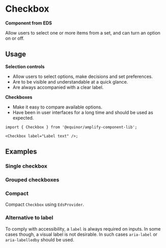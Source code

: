 
# Checkbox

**Component from EDS**

Allow users to select one or more items from a set, and can turn an option on or off.

<Links ariaUrl="https://www.w3.org/WAI/ARIA/apg/patterns/checkbox/" figmaUrl="https://www.figma.com/file/0bGXR2sCwMVSDNyyzu5BXrO5/UI%E2%80%94User-Interface?node-id=18442%3A38197" sourceUrl="https://github.com/equinor/design-system/blob/develop/packages/eds-core-react/src/components/Checkbox/Checkbox.tsx" edsSBUrl="https://storybook.eds.equinor.com/?path=/docs/inputs-selection-controls-checkbox--docs" />

<Primary />

<Controls />

## Usage

**Selection controls**

<ul>
  <li>Allow users to select options, make decisions and set preferences.</li>
  <li>Are to be visible and understandable at a quick glance.</li>
  <li>Are always accompanied with a clear label.</li>
</ul>

**Checkboxes**

<ul>
  <li>Make it easy to compare available options.</li>

  <li>
    Have been in user interfaces for a long time and should be used as expected.
  </li>
</ul>

```tsx
import { Checkbox } from '@equinor/amplify-component-lib';

<Checkbox label="Label text" />;
```

## Examples

### Single checkbox

<Canvas of={ComponentStories.SingleCheckbox} />

### Grouped checkboxes

<Canvas of={ComponentStories.GroupedCheckbox} />

### Compact

Compact `Checkbox` using `EdsProvider`.

<Canvas of={ComponentStories.Compact} />

### Alternative to label

To comply with accessibility, a `label` is always required on inputs. In some cases though, a visual label is not desirable. In such cases `aria-label` or `aria-labelledby` should be used.

<Canvas of={ComponentStories.AlternativeToLabel} />
